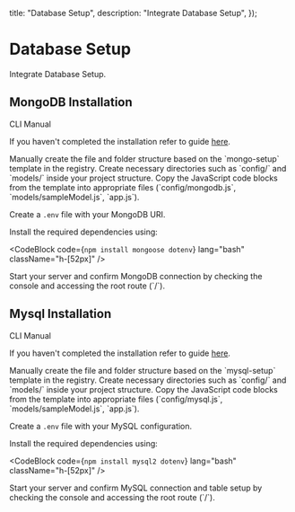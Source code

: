 

  title: "Database Setup",
  description: "Integrate Database Setup",
});

# Database Setup

Integrate Database Setup.

## MongoDB Installation

<Tabs defaultValue="cli">

<TabsList>
  <TabsTrigger value="cli">CLI</TabsTrigger>
  <TabsTrigger value="manual">Manual</TabsTrigger>
</TabsList>

<TabsContent value="cli">

<InstallationCli value="add stripe-integration" />

</TabsContent>

<TabsContent value="manual">

<Steps>

<Step>If you haven't completed the installation refer to guide [here](/docs/installation).</Step>

<Step>
  Manually create the file and folder structure based on the `mongo-setup` template in the registry.
</Step>

<Step>
  Create necessary directories such as `config/` and `models/` inside your project structure.
</Step>

<Step>
  Copy the JavaScript code blocks from the template into appropriate files (`config/mongodb.js`,
  `models/sampleModel.js`, `app.js`).
</Step>

<Step>Create a `.env` file with your MongoDB URI.</Step>

<Step>Install the required dependencies using:</Step>

<CodeBlock code={`npm install mongoose dotenv`} lang="bash" className="h-[52px]" />

<Step>
  Start your server and confirm MongoDB connection by checking the console and accessing the root
  route (`/`).
</Step>

</Steps>

</TabsContent>

</Tabs>

## Mysql Installation

<Tabs defaultValue="cli">

<TabsList>
  <TabsTrigger value="cli">CLI</TabsTrigger>
  <TabsTrigger value="manual">Manual</TabsTrigger>
</TabsList>

<TabsContent value="cli">

<InstallationCli value="add paypal-integration" />

</TabsContent>

<TabsContent value="manual">

<Steps>

<Step>If you haven't completed the installation refer to guide [here](/docs/installation).</Step>

<Step>
  Manually create the file and folder structure based on the `mysql-setup` template in the registry.
</Step>

<Step>
  Create necessary directories such as `config/` and `models/` inside your project structure.
</Step>

<Step>
  Copy the JavaScript code blocks from the template into appropriate files (`config/mysql.js`,
  `models/sampleModel.js`, `app.js`).
</Step>

<Step>Create a `.env` file with your MySQL configuration.</Step>

<Step>Install the required dependencies using:</Step>

<CodeBlock code={`npm install mysql2 dotenv`} lang="bash" className="h-[52px]" />

<Step>
  Start your server and confirm MySQL connection and table setup by checking the console and
  accessing the root route (`/`).
</Step>

</Steps>

</TabsContent>

</Tabs>

<PrevNextBtn current="db-setup" />
